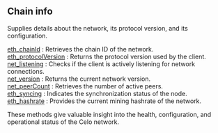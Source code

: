 
## Chain info

Supplies details about the network, its protocol version, and its configuration.

[eth_chainId](/celo-api/chaininfo/eth_chainId) : Retrieves the chain ID of the network. \
[eth_protocolVersion](/celo-api/chaininfo/eth_protocolVersion) : Returns the protocol version used by the client. \
[net_listening](/celo-api/chaininfo/net_listening) : Checks if the client is actively listening for network connections. \
[net_version](/celo-api/chaininfo/net_version) : Returns the current network version. \
[net_peerCount](/celo-api/chaininfo/net_peerCount) : Retrieves the number of active peers. \
[eth_syncing](/celo-api/chaininfo/eth_syncing) : Indicates the synchronization status of the node. \
[eth_hashrate](/celo-api/chaininfo/eth_hashrate) : Provides the current mining hashrate of the network.

These methods give valuable insight into the health, configuration, and operational status of the Celo network.

<Space h={16} />
<GetStarted />

